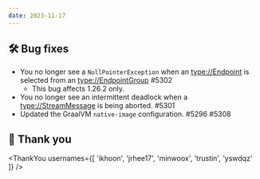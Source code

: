 ```yaml
---
date: 2023-11-17
---
```


## 🛠️ Bug fixes

- You no longer see a `NullPointerException` when an <type://Endpoint> is selected from an <type://EndpointGroup> #5302
  - This bug affects 1.26.2 only.
- You no longer see an intermittent deadlock when a <type://StreamMessage> is being aborted. #5301
- Updated the GraalVM `native-image` configuration. #5296 #5308

## 🙇 Thank you

<ThankYou usernames={[
  'ikhoon',
  'jrhee17',
  'minwoox',
  'trustin',
  'yswdqz'
]} />